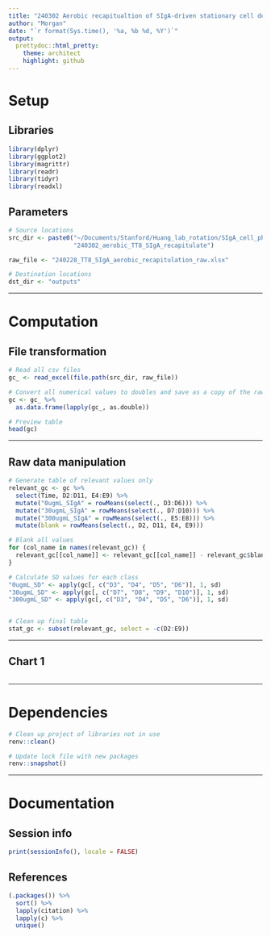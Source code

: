 ```yaml
---
title: "240302 Aerobic recapitualtion of SIgA-driven stationary cell death of TT8"
author: "Morgan"
date: "`r format(Sys.time(), '%a, %b %d, %Y')`"
output:
  prettydoc::html_pretty:
    theme: architect
    highlight: github
---
```


# Setup

## Libraries

```r
library(dplyr)
library(ggplot2)
library(magrittr)
library(readr)
library(tidyr)
library(readxl)
```

## Parameters

```r
# Source locations
src_dir <- paste0("~/Documents/Stanford/Huang_lab_rotation/SIgA_cell_physiology/",
                  "240302_aerobic_TT8_SIgA_recapitulate")

raw_file <- "240228_TT8_SIgA_aerobic_recapitulation_raw.xlsx"

# Destination locations
dst_dir <- "outputs"

```

------------------------------------------------------------------------

# Computation

## File transformation

```r
# Read all csv files
gc_ <- read_excel(file.path(src_dir, raw_file))

# Convert all numerical values to doubles and save as a copy of the raw import
gc <- gc_ %>%
  as.data.frame(lapply(gc_, as.double))

# Preview table
head(gc)

```

------------------------------------------------------------------------

## Raw data manipulation

```r
# Generate table of relevant values only
relevant_gc <- gc %>%
  select(Time, D2:D11, E4:E9) %>%
  mutate("0ugmL_SIgA" = rowMeans(select(., D3:D6))) %>%
  mutate("30ugmL_SIgA" = rowMeans(select(., D7:D10))) %>%
  mutate("300ugmL_SIgA" = rowMeans(select(., E5:E8))) %>%
  mutate(blank = rowMeans(select(., D2, D11, E4, E9)))

# Blank all values
for (col_name in names(relevant_gc)) {
  relevant_gc[[col_name]] <- relevant_gc[[col_name]] - relevant_gc$blank
}

# Calculate SD values for each class
"0ugmL_SD" <- apply(gc[, c("D3", "D4", "D5", "D6")], 1, sd)
"30ugmL_SD" <- apply(gc[, c("D7", "D8", "D9", "D10")], 1, sd)
"300ugmL_SD" <- apply(gc[, c("D3", "D4", "D5", "D6")], 1, sd)


# Clean up final table
stat_gc <- subset(relevant_gc, select = -c(D2:E9)) 

```

------------------------------------------------------------------------

## Chart 1

```r

```

------------------------------------------------------------------------

# Dependencies

```r
# Clean up project of libraries not in use
renv::clean()

# Update lock file with new packages
renv::snapshot()
```

------------------------------------------------------------------------

# Documentation

## Session info

```r
print(sessionInfo(), locale = FALSE)
```

## References

```r
(.packages()) %>%
  sort() %>%
  lapply(citation) %>%
  lapply(c) %>%
  unique()
```
